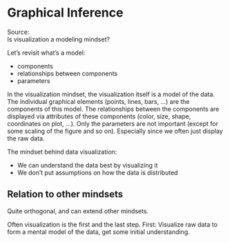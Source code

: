 # Graphical Inference

Source:  
Is visualization a modeling mindset?

Let's revisit what's a model:

* components
* relationships between components
* parameters

In the visualization mindset, the visualization itself is a model of the data.
The individual graphical elements (points, lines, bars, ...) are the components of this model.
The relationships between the components are displayed via attributes of these components (color, size, shape, coordinates on plot, ...).
Only the parameters are not important (except for some scaling of the figure and so on).
Especially since we often just display the raw data.

The mindset behind data visualization:

* We can understand the data best by visualizing it
* We don't put assumptions on how the data is distributed



## Relation to other mindsets

Quite orthogonal, and can extend other mindsets.

Often visualization is the  first and the last step.
First: Visualize raw data to form a mental model of the data, get some initial understanding.

